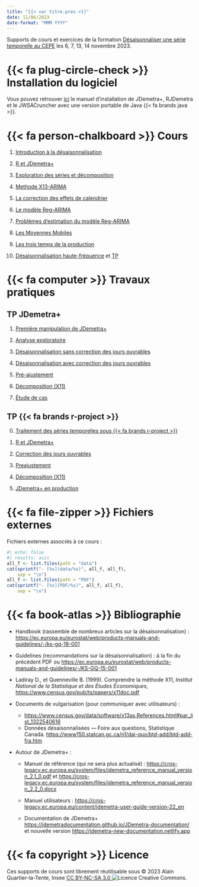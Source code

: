 ```yaml
---
title: "{{< var titre.pres >}}"
date: 11/06/2023
date-format: "MMM YYYY"
---
```


Supports de cours et exercices de la formation [Désaisonnaliser une série temporelle au CEPE](https://www.lecepe.fr/formations/methodes-statistiques/series-temporelles/desaisonnaliser-une-serie-temporelle_42.html) les 6, 7, 13, 14 novembre 2023.

# {{< fa plug-circle-check >}} Installation du logiciel

Vous pouvez retrouver [ici](manuel_installation.qmd) le manuel d'installation de JDemetra+, RJDemetra et le JWSACruncher avec une version portable de Java {{< fa brands java >}}.

# {{< fa person-chalkboard >}} Cours

1.  [Introduction à la désaisonnalisation](Cours/01_introduction.pdf)

2.  [R et JDemetra+](Cours/02_R_et_JD.pdf)

3.  [Exploration des séries et décomposition](Cours/03_Exploration_series.pdf)

4.  [Methode X13-ARIMA](Cours/04_Methode_X13-ARIMA.pdf)

5.  [La correction des effets de calendrier](Cours/05_CJO.pdf)

6.  [Le modèle Reg-ARIMA](Cours/06_Le_modele_Reg-ARIMA.pdf)

7.  [Problèmes d'estimation du modèle Reg-ARIMA](Cours/07_Pb_estimation_regarima.pdf)

8.  [Les Moyennes Mobiles](Cours/08_Les_Moyennes_Mobiles.pdf)

9. [Les trois temps de la production](Cours/09_temps_production.pdf)

10. [Désaisonnalisation haute-fréquence](Cours/10_cvs_hf.pdf) et [TP](TP/R_6_cvs_hf.qmd)

# {{< fa computer >}} Travaux pratiques

## TP JDemetra+

1.  [Première manipulation de JDemetra+](TP/JD_1_Premiere_manipulation_JD.qmd)

2.  [Analyse exploratoire](TP/JD_2_Analyse_exploratoire.qmd)

3.  [Désaisonnalisation sans correction des jours ouvrables](TP/JD_3_CVS_sans_CJO.qmd)

4.  [Désaisonnalisation avec correction des jours ouvrables](TP/JD_4_CVS_CJO.qmd)

5.  [Pré-ajustement](TP/JD_5_Preajustment.qmd)

6.  [Décomposition (X11)](TP/JD_6_X11.qmd)

7.  [Étude de cas](TP/JD_7_Etude_de_cas.qmd)


## TP {{< fa brands r-project >}}

0.  [Traitement des séries temporelles sous {{< fa brands r-project >}}](TP/R_0_Manipulation_series_temporelles.qmd)

1.  [R et JDemetra+](TP/R_1_R_et_JD.qmd)

2.  [Correction des jours ouvrables](TP/R_2_CJO.qmd)

3.  [Preajustement](TP/R_3_Preadjustment.qmd)

4.  [Décomposition (X11)](TP/R_4_X11.qmd)

5.  [JDemetra+ en production](TP/R_5_JD_in_production.qmd)

# {{< fa file-zipper >}} Fichiers externes

Fichiers externes associés à ce cours :

```r
#| echo: false
#| results: asis
all_f <- list.files(path = "data")
cat(sprintf("- [%s](data/%s)", all_f, all_f),
	sep = "\n")
all_f <- list.files(path = "PDF")
cat(sprintf("- [%s](PDF/%s)", all_f, all_f),
	sep = "\n")
```



# {{< fa book-atlas >}}  Bibliographie

- Handbook (rassemble de nombreux articles sur la désaisonnalisation)\ : <https://ec.europa.eu/eurostat/web/products-manuals-and-guidelines/-/ks-gq-18-001>

- Guidelines (recommandations sur la désaisonnalisation)\ : à la fin du précédent PDF ou <https://ec.europa.eu/eurostat/web/products-manuals-and-guidelines/-/KS-GQ-15-001>

-  Ladiray D., et Quenneville B. (1999). Comprendre la méthode X11, *Institut National de la Statistique et des Études Économiques*, <https://www.census.gov/pub/ts/papers/x11doc.pdf>

- Documents de vulgarisation (pour communiquer avec utilisateurs) :

	- <https://www.census.gov/data/software/x13as.References.html#par_list_1322540616>
	- Données désaisonnalisées — Foire aux questions, Statistique Canada. <https://www150.statcan.gc.ca/n1/dai-quo/btd-add/btd-add-fra.htm>


- Autour de JDemetra+ :

	- Manuel de référence (qui ne sera plus actualisé) : <https://cros-legacy.ec.europa.eu/system/files/jdemetra_reference_manual_version_2.1_0.pdf> et <https://cros-legacy.ec.europa.eu/system/files/jdemetra_reference_manual_version_2.2_0.docx> 

	- Manuel utilisateurs : <https://cros-legacy.ec.europa.eu/content/jdemetra-user-guide-version-22_en>

	- Documentation de JDemetra+ <https://jdemetradocumentation.github.io/JDemetra-documentation/> et nouvelle version <https://jdemetra-new-documentation.netlify.app>
	
# {{< fa copyright >}} Licence

Ces supports de cours sont librement réutilisable sous © 2023 Alain Quartier-la-Tente, Insee [CC BY-NC-SA 3.0 <img src="https://i.creativecommons.org/l/by-nc-sa/4.0/88x31.png" alt="Licence Creative Commons" style="display: inline-block; margin: 0"/>](http://creativecommons.org/licenses/by-nc-sa/4.0/).

